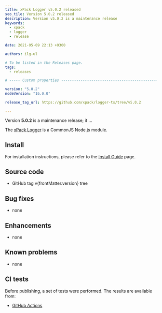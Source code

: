 ```yaml
---
title: xPack Logger v5.0.2 released
seo_tile: Version 5.0.2 released
description: Version v5.0.2 is a maintenance release
keywords:
  - xpack
  - logger
  - release

date: 2021-05-09 22:13 +0300

authors: ilg-ul

# To be listed in the Releases page.
tags:
  - releases

# ----- Custom properties -----------------------------------------------------

version: "5.0.2"
nodeVersion: "16.0.0"

release_tag_url: https://github.com/xpack/logger-ts/tree/v5.0.2

---
```




Version **5.0.2** is a maintenance release; it ...

<!-- truncate -->

<PageMetadata title={frontMatter.seo_title} />

The [xPack Logger](https://xpack.github.io/logger-ts/)
is a CommonJS Node.js module.

<Prerequisites nodeVersion={frontMatter.nodeVersion}/>

## Install

For installation instructions, please refer to the
[Install Guide](/docs/install/)
page.

## Source code

- <Link to={frontMatter.release_tag_url}>GitHub tag v{frontMatter.version} tree</Link>

## Bug fixes

- none

## Enhancements

- none

## Known problems

- none

## CI tests

Before publishing, a set of tests were performed.
The results are available from:

- [GitHub Actions](https://github.com/xpack/logger-ts/actions)

<DownloadAnalytics />


